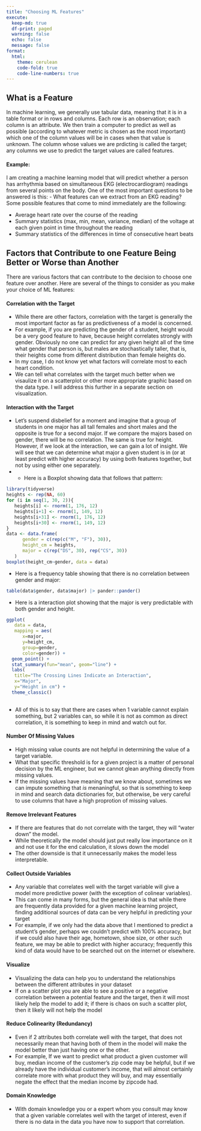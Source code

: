 ```yaml
---
title: "Choosing ML Features"
execute:
  keep-md: true
  df-print: paged
  warning: false
  echo: false
  message: false
format:
  html:
    theme: cerulean
    code-fold: true
    code-line-numbers: true
---
```


## What is a Feature
In machine learning, we generally use tabular data, meaning that it is in a table format or in rows and columns. Each row is an observation; each column is an attribute. We then train a computer to predict as well as possible (according to whatever metric is chosen as the most important) which one of the column values will be in cases when that value is unknown. The column whose values we are prdicting is called the target; any columns we use to predict the target values are called features. 

#### Example:

I am creating a machine learning model that will predict whether a person has arrhythmia based on simultaneous EKG (electrocardiogram) readings from several points on the body. One of the most important questions to be answered is this:
 - What features can we extract from an EKG reading?
Some possible features that come to mind immediately are the following:

 - Average heart rate over the course of the reading
 - Summary statistics (max, min, mean, variance, median) of the voltage at each given point in time throughout the reading
 - Summary statistics of the differences in time of consecutive heart beats

## Factors that Contribute to one Feature Being Better or Worse than Another

There are various factors that can contribute to the decision to choose one feature over another. Here are several of the things to consider as you make your choice of ML features:

#### Correlation with the Target
   - While there are other factors, correlation with the target is generally the most important factor as far as predictiveness of a model is concerned. 
   - For example, if you are predicting the gender of a student, height would be a very good feature to have, because height correlates strongly with gender. Obviously no one can predict for any given height all of the time what gender that person is, but males are stochastically taller, that is, their heights come from  different distribution than female heights do. 
   - In my case, I do not know yet what factors will correlate most to each heart condition. 
   - We can tell what correlates with the target much better when we visaulize it on a scatterplot or other more appropriate graphic based on the data type. I will address this further in a separate section on visualization. 

#### Interaction with the Target
   - Let's suspend disbelief for a moment and imagine that a group of students in one major has all tall females and short males and the opposite is true for a second major. If we compare the majors based on gender, there will be no correlation. The same is true for height. However, if we look at the interaction, we can gain a lot of insight. We will see that we can determine what major a given student is in (or at least predict with higher accuracy) by using both features together, but not by using either one separately. 
   -    - Here is a Boxplot showing data that follows that pattern:
```r
library(tidyverse)
heights <- rep(NA, 60)
for (i in seq(1, 30, 2)){
   heights[i] <- rnorm(1, 176, 12)
   heights[i+1] <- rnorm(1, 149, 12)
   heights[i+31] <- rnorm(1, 176, 12)
   heights[i+30] <- rnorm(1, 149, 12)
}
data <- data.frame(
      gender = c(rep(c("M", "F"), 30)),
      height_cm = heights,
      major = c(rep("DS", 30), rep("CS", 30))
   )
boxplot(height_cm~gender, data = data)
```

  - Here is a frequency table showing that there is no correlation between gender and major:

```r
table(data$gender, data$major) |> pander::pander()
```

  - Here is a interaction plot showing that the major is very predictable with both gender and height. 

```r
ggplot(
   data = data, 
   mapping = aes(
      x=major, 
      y=height_cm, 
      group=gender, 
      color=gender)) +
  geom_point() +
  stat_summary(fun="mean", geom="line") +
  labs(
   title="The Crossing Lines Indicate an Interaction", 
   x="Major", 
   y="Height in cm") +
  theme_classic()
 

```

   - All of this is to say that there are cases when 1 variable cannot explain something, but 2 variables can, so while it is not as common as direct correlation, it is something to keep in mind and watch out for. 

#### Number Of Missing Values

   - High missing value counts are not helpful in determining the value of a target variable.
   - What that specific threshold is for a given project is a matter of personal decision by the ML engineer, but we cannot glean anything directly from missing values. 
   - If the missing values have meaning that we know about, sometimes we can impute something that _is_ menaningful, so that is something to keep in mind and search data dictionaries for, but otherwise, be very careful to use columns that have a high proprotion of missing values. 
  

#### Remove Irrelevant Features

   - If there are features that do not correlate with the target, they will "water down" the model.
   - While theoretically the model should just put really low importance on it and not use it for the end calculation, it slows down the model
   - The other downside is that it unnecessarily makes the model less interpretable.  

#### Collect Outside Variables

   - Any variable that correlates well with the target variable will give a model more predictive power (with the exception of colinear variables). 
   - This can come in many forms, but the general idea is that while there are frequently data provided for a given machine learning project, finding additional sources of data can be very helpful in predicting your target
   - For example, if we only had the data above that I mentioned to predict a student's gender, perhaps we couldn't predict with 100% accuracy, but if we could also have their age, hometown, shoe size, or other such feature, we may be able to predict with higher accuracy; frequently this kind of data would have to be searched out on the internet or elsewhere. 

#### Visualize
   - Visualizing the data can help you to understand the relationships between the different attributes in your dataset
   - If on a scatter plot you are able to see a positive or a negative correlation between a potential feature and the target, then it will most likely help the model to add it; if there is chaos on such a scatter plot, then it likely will not help the model

#### Reduce Colinearity (Redundancy)

   - Even if 2 attributes both correlate well with the target, that does not necessarily mean that having both of them in the model will make the model better than just having one or the other. 
   - For example, If we want to predict what product a given customer will buy, median income of the customer's zip code may be helpful, but if we already have the individual customer's income, that will almost certainly correlate more with what product they will buy, and may essentially negate the effect that the median income by zipcode had. 

#### Domain Knowledge

   - With domain knowledge you or a expert whom you consult may know that a given variable correlates well with the target of interest, even if there is no data in the data you have now to support that correlation. 